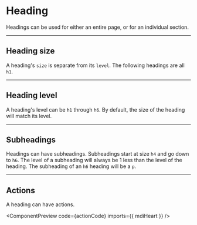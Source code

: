 
# Heading

Headings can be used for either an entire page, or for an individual section.

-----
## Heading size
A heading's `size` is separate from its `level`. The following headings are all `h1`.

<ComponentPreview code={sizeCode} />

-----
## Heading level
A heading's level can be `h1` through `h6`. By default, the size of the heading will match its level.

<ComponentPreview code={levelCode} />

-----
## Subheadings
Headings can have subheadings. Subheadings start at size `h4` and go down to `h6`. The level of a subheading will always be 1 less than the level of the heading. The subheading of an `h6` heading will be a `p`.

<ComponentPreview code={subheadingCode} />

----- 
## Actions
A heading can have actions.

<ComponentPreview code={actionCode} imports={{ mdiHeart }} />
